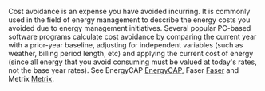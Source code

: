 Cost avoidance is an expense you have avoided incurring.  It is commonly used in the field of energy management to describe the energy costs you avoided due to energy management initiatives.  Several popular PC-based software programs calculate cost avoidance by comparing the current year with a prior-year baseline, adjusting for independent variables (such as weather, billing period length, etc) and applying the current cost of energy (since all energy that you avoid consuming must be valued at today's rates, not the base year rates).  See EnergyCAP [[EnergyCAP]], Faser [[Faser]] and Metrix [[Metrix]].
